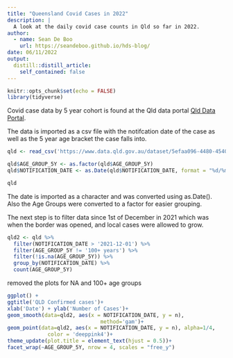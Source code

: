 ```yaml
---
title: "Queensland Covid Cases in 2022"
description: |
  A look at the daily covid case counts in Qld so far in 2022.
author:
  - name: Sean De Boo
    url: https://seandeboo.github.io/hds-blog/
date: 06/11/2022
output:
  distill::distill_article:
    self_contained: false
---
```



```r
knitr::opts_chunk$set(echo = FALSE)
library(tidyverse)

```

Covid case data by 5 year cohort is found at the Qld data portal [Qld Data Portal](https://www.data.qld.gov.au/dataset/queensland-covid-19-case-line-list-age-groups).

The data is imported as a csv file with the notifcation date of the case as well as the 5 year age
bracket the case falls into.

```r
qld <- read_csv('https://www.data.qld.gov.au/dataset/5efaa096-4480-4540-88be-a10ababd9f49/resource/a14317b7-2fca-41b7-8294-9a1f7a085b0f/download/opendata_qld_covidcase_agegrp.csv')

qld$AGE_GROUP_5Y <- as.factor(qld$AGE_GROUP_5Y)
qld$NOTIFICATION_DATE <- as.Date(qld$NOTIFICATION_DATE, format = "%d/%m/%Y")

qld

```

The date is imported as a character and was converted using as.Date(). Also the Age Groups were converted to a factor for easier grouping.

The next step is to filter data since 1st of December in 2021 which was when the border was opened, and local cases were allowed to grow.

```r
qld2 <- qld %>%
  filter(NOTIFICATION_DATE > '2021-12-01') %>%
  filter(AGE_GROUP_5Y != '100+ years') %>%
  filter(!is.na(AGE_GROUP_5Y)) %>% 
  group_by(NOTIFICATION_DATE) %>% 
  count(AGE_GROUP_5Y)
```

removed the plots for NA and 100+ age groups


``` r
ggplot() +
ggtitle('QLD Confirmed cases')+ 
xlab('Date') + ylab('Number of Cases')+ 
geom_smooth(data=qld2, aes(x = NOTIFICATION_DATE, y = n),
                              method='gam')+
geom_point(data=qld2, aes(x = NOTIFICATION_DATE, y = n), alpha=1/4,
             color = 'deeppink4')+ 
theme_update(plot.title = element_text(hjust = 0.5))+
facet_wrap(~AGE_GROUP_5Y, nrow = 4, scales = "free_y")

```



